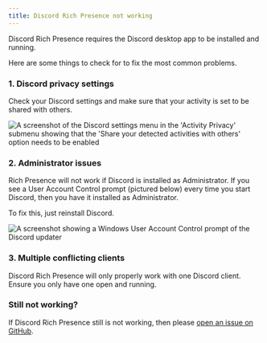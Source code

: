 ```yaml
---
title: Discord Rich Presence not working
---
```



Discord Rich Presence requires the Discord desktop app to be installed and running. 

Here are some things to check for to fix the most common problems.

### 1. Discord privacy settings

Check your Discord settings and make sure that your activity is set to be shared with others.

![A screenshot of the Discord settings menu in the 'Activity Privacy' submenu showing that the 'Share your detected activities with others' option needs to be enabled](@assets-wiki/help-discord-activity-privacy.png)

### 2. Administrator issues

Rich Presence will not work if Discord is installed as Administrator. If you see a User Account Control prompt (pictured below) every time you start Discord, then you have it installed as Administrator. 

To fix this, just reinstall Discord.

![A screenshot showing a Windows User Account Control prompt of the Discord updater](@assets-wiki/help-discord-activity-admin.png)

### 3. Multiple conflicting clients

Discord Rich Presence will only properly work with one Discord client. Ensure you only have one open and running.

### Still not working?

If Discord Rich Presence still is not working, then please [open an issue on GitHub](https://github.com/bloxstraplabs/bloxstrap/issues).
